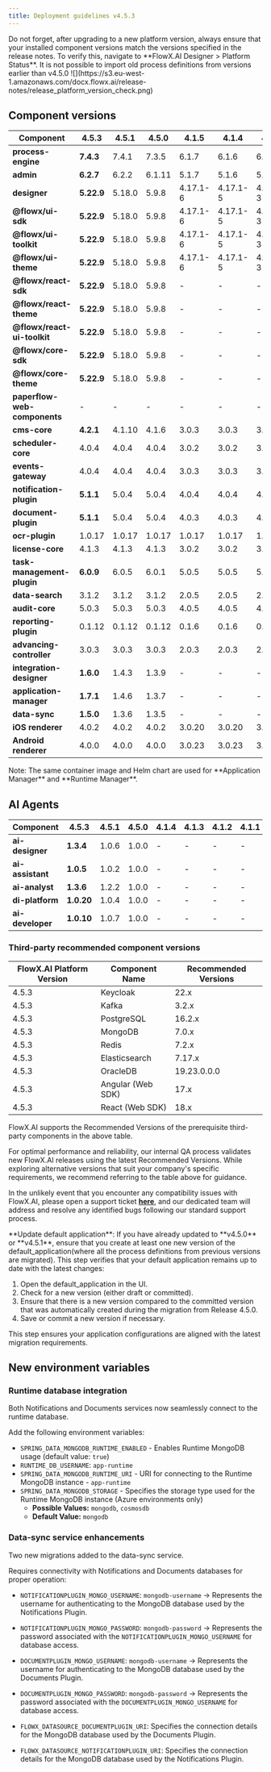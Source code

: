 ```yaml
---
title: Deployment guidelines v4.5.3
---
```


<Info>
Do not forget, after upgrading to a new platform version, always ensure that your installed component versions match the versions specified in the release notes. To verify this, navigate to **FlowX.AI Designer > Platform Status**.
</Info>

<Warning>
It is not possible to import old process definitions from versions earlier than v4.5.0
</Warning>

<Frame>
![](https://s3.eu-west-1.amazonaws.com/docx.flowx.ai/release-notes/release_platform_version_check.png)
</Frame>


## Component versions   

| Component                    | 4.5.3      | 4.5.1  | 4.5.0  | 4.1.5    | 4.1.4    | 4.1.3    | 4.1.2    | 4.1.1  | 4.1    | 4.0       | 3.4.7      | 3.4.6     | 3.4.5     | 3.4.4     | 3.4.3   | 3.4.2  | 3.4.1  | 3.4.0  | 3.3.0   | 3.2.0  | 3.1.0  | 3.0.0  |
| ---------------------------- | ---------- | ------ | ------ | -------- | -------- | -------- | -------- | ------ | ------ | --------- | ---------- | --------- | --------- | --------- | ------- | ------ | ------ | ------ | ------- | ------ | ------ | ------ |
| **process-engine**           | **7.4.3**  | 7.4.1  | 7.3.5  | 6.1.7    | 6.1.6    | 6.1.4    | 6.1.3    | 6.1.2  | 6.0.3  | 5.10.3    | 4.3.5-2v11 | 4.3.5-2v6 | 4.3.5-2v2 | 4.3.5-2v1 | 4.3.5   | 4.3.2  | 4.3.1  | 4.1.0  | 3.6.0   | 2.2.1  | 2.1.2  | 2.0.7  |
| **admin**                    | **6.2.7**  | 6.2.2  | 6.1.11 | 5.1.7    | 5.1.6    | 5.1.5    | 5.1.4    | 5.1.3  | 5.0.9  | 4.6.10    | 3.3.19-6   | 3.3.19-4  | 3.3.19-3  | 3.3.19-1  | 3.3.19  | 3.3.10 | 3.3.7  | 3.1.1  | 2.5.2   | 2.2.2  | 2.1.3  | 2.0.8  |
| **designer**                 | **5.22.9** | 5.18.0 | 5.9.8  | 4.17.1-6 | 4.17.1-5 | 4.17.1-3 | 4.17.1-2 | 4.17.1 | 4.17.1 | 4.0.1     | 3.35.18-5  | 3.35.18-3 | 3.35.18-2 | 3.35.18-1 | 3.35.18 | 3.35.9 | 3.35.6 | 3.33.2 | 3.28.11 | 3.21.1 | 3.15.1 | 3.2.1  |
| **@flowx/ui-sdk**            | **5.22.9** | 5.18.0 | 5.9.8  | 4.17.1-6 | 4.17.1-5 | 4.17.1-3 | 4.17.1-2 | 4.17.1 | 4.17.1 | 4.0.1     | 3.35.18-5  | 3.35.18-3 | 3.35.18-2 | 3.35.18-1 | 3.35.18 | 3.35.9 | 3.35.6 | 3.33.2 | 3.28.11 | 3.21.1 | 3.15.1 | 3.2.1  |
| **@flowx/ui-toolkit**        | **5.22.9** | 5.18.0 | 5.9.8  | 4.17.1-6 | 4.17.1-5 | 4.17.1-3 | 4.17.1-2 | 4.17.1 | 4.17.1 | 4.0.1     | 3.35.18-5  | 3.35.18-3 | 3.35.18-2 | 3.35.18-1 | 3.35.18 | 3.35.9 | 3.35.6 | 3.33.2 | 3.28.11 | 3.21.1 | 3.15.1 | 3.2.1  |
| **@flowx/ui-theme**          | **5.22.9** | 5.18.0 | 5.9.8  | 4.17.1-6 | 4.17.1-5 | 4.17.1-3 | 4.17.1-2 | 4.17.1 | 4.17.1 | 4.0.1     | 3.35.18-5  | 3.35.18-3 | 3.35.18-2 | 3.35.18-1 | 3.35.18 | 3.35.9 | 3.35.6 | 3.33.2 | 3.28.11 | 3.21.1 | 3.15.1 | 3.2.1  |
| **@flowx/react-sdk**         | **5.22.9** | 5.18.0 | 5.9.8  | -        | -        | -        | -        | -      | -      | -         | -          | -         | -         | -         | -       | -      | -      | -      | -       | -      | -      |        |
| **@flowx/react-theme**       | **5.22.9** | 5.18.0 | 5.9.8  | -        | -        | -        | -        | -      | -      | -         | -          | -         | -         | -         | -       | -      | -      | -      | -       | -      | -      |        |
| **@flowx/react-ui-toolkit**  | **5.22.9** | 5.18.0 | 5.9.8  | -        | -        | -        | -        | -      | -      | -         | -          | -         | -         | -         | -       | -      | -      | -      | -       | -      | -      |        |
| **@flowx/core-sdk**          | **5.22.9** | 5.18.0 | 5.9.8  | -        | -        | -        | -        | -      | -      | -         | -          | -         | -         | -         | -       | -      | -      | -      | -       | -      | -      |        |
| **@flowx/core-theme**        | **5.22.9** | 5.18.0 | 5.9.8  | -        | -        | -        | -        | -      | -      | -         | -          | -         | -         | -         | -       | -      | -      | -      | -       | -      | -      |        |
| **paperflow-web-components** | -          | -      | -      | -        | -        | -        | -        | -      | -      | 3.35.18-5 | 3.35.18-5  | 3.35.18-3 | 3.35.18-2 | 3.35.18-1 | 3.35.18 | 3.35.9 | 3.35.6 | 3.33.2 | 3.28.11 | 3.21.1 | 3.15.1 | 3.2.1  |
| **cms-core**                 | **4.2.1**  | 4.1.10 | 4.1.6  | 3.0.3    | 3.0.3    | 3.0.2    | 3.0.2    | 3.0.2  | 3.0.1  | 2.2.5     | 1.3.9      | 1.3.9     | 1.3.9     | 1.3.9     | 1.3.9   | 1.3.9  | 1.3.9  | 1.3.6  | 1.3.0   | 1.2.0  | 1.0.3  | 1.0.2  |
| **scheduler-core**           | 4.0.4      | 4.0.4  | 4.0.4  | 3.0.2    | 3.0.2    | 3.0.1    | 3.0.1    | 3.0.1  | 3.0.0  | 2.1.4     | 1.2.4      | 1.2.4     | 1.2.4     | 1.2.4     | 1.2.4   | 1.2.4  | 1.2.4  | 1.1.0  | 1.0.4   | 1.0.4  | 1.0.4  | 1.0.1  |
| **events-gateway**           | 4.0.4      | 4.0.4  | 4.0.4  | 3.0.3    | 3.0.3    | 3.0.2    | 3.0.2    | 3.0.2  | 3.0.0  | 2.0.4     | 1.1.0      | 1.1.0     | 1.1.0     | 1.1.0     | 1.1.0   | 1.1.0  | 1.1.0  | 1.0.6  | 1.0.2   | -      | -      | -      |
| **notification-plugin**      | **5.1.1**  | 5.0.4  | 5.0.4  | 4.0.4    | 4.0.4    | 4.0.3    | 4.0.3    | 4.0.3  | 4.0.1  | 3.0.6     | 2.0.9      | 2.0.9     | 2.0.9     | 2.0.9     | 2.0.9   | 2.0.8  | 2.0.8  | 2.0.5  | 2.0.4   | 2.0.4  | 2.0.3  | 2.0.1  |
| **document-plugin**          | **5.1.1**  | 5.0.4  | 5.0.4  | 4.0.3    | 4.0.3    | 4.0.2    | 4.0.2    | 4.0.2  | 4.0.0  | 3.0.6     | 2.0.10-1   | 2.0.10    | 2.0.10    | 2.0.10    | 2.0.10  | 2.0.8  | 2.0.8  | 2.0.6  | 2.0.4   | 2.0.3  | 2.0.3  | 2.0.2  |
| **ocr-plugin**               | 1.0.17     | 1.0.17 | 1.0.17 | 1.0.17   | 1.0.17   | 1.0.17   | 1.0.17   | 1.0.17 | 1.0.17 | 1.0.17    | 1.0.15     | 1.0.12    | 1.0.12    | 1.0.12    | 1.0.12  | 1.0.12 | 1.0.12 | 1.0.8  | 1.0.8   | 1.0.2  | 0.1.33 | 0.1.33 |
| **license-core**             | 4.1.3      | 4.1.3  | 4.1.3  | 3.0.2    | 3.0.2    | 3.0.2    | 3.0.2    | 3.0.2  | 3.0.0  | 2.0.5     | 1.1.0      | 1.0.7     | 1.0.7     | 1.0.7     | 1.0.7   | 1.0.7  | 1.0.7  | 1.0.4  | 1.0.2   | 1.0.2  | 1.0.2  | 1.0.1  |
| **task-management-plugin**   | **6.0.9**  | 6.0.5  | 6.0.1  | 5.0.5    | 5.0.5    | 5.0.4    | 5.0.4    | 5.0.4  | 5.0.2  | 4.0.5     | 3.0.3      | 3.0.3     | 3.0.3     | 3.0.3     | 3.0.3   | 3.0.3  | 3.0.3  | 3.0.0  | 2.1.2   | 1.0.4  | 1.0.4  | 1.0.1  |
| **data-search**              | 3.1.2      | 3.1.2  | 3.1.2  | 2.0.5    | 2.0.5    | 2.0.4    | 2.0.4    | 2.0.4  | 2.0.3  | 1.0.6     | 0.2.8      | 0.2.8     | 0.2.8     | 0.2.6     | 0.2.6   | 0.2.6  | 0.2.6  | 0.2.3  | 0.2.0   | 0.1.4  | 0.1.4  | 0.1.3  |
| **audit-core**               | 5.0.3      | 5.0.3  | 5.0.3  | 4.0.5    | 4.0.5    | 4.0.4    | 4.0.4    | 4.0.4  | 4.0.3  | 3.1.4     | 2.2.0      | 2.2.0     | 2.2.0     | 2.2.0     | 2.2.0   | 2.1.3  | 2.1.3  | 2.1.0  | 1.0.6   | 1.0.5  | 1.0.4  | 1.0.1  |
| **reporting-plugin**         | 0.1.12     | 0.1.12 | 0.1.12 | 0.1.6    | 0.1.6    | 0.1.6    | 0.1.6    | 0.1.6  | 0.1.6  | 0.1.5     | 0.1.2      | 0.1.2     | 0.1.2     | 0.1.2     | 0.1.2   | 0.1.2  | 0.1.2  | 0.1.2  | 0.0.40  | 0.0.40 | 0.0.40 | 0.0.39 |
| **advancing-controller**     | 3.0.3      | 3.0.3  | 3.0.3  | 2.0.3    | 2.0.3    | 2.0.2    | 2.0.2    | 2.0.2  | 2.0.0  | 1.1.4     | 0.3.5-1    | 0.3.5     | 0.3.5     | 0.3.5     | 0.3.5   | 0.3.5  | 0.3.5  | 0.3.2  | 0.3.0   | 0.1.4  | 0.1.4  | 0.1.2  |
| **integration-designer**     | **1.6.0**  | 1.4.3  | 1.3.9  | -        | -        | -        | -        | -      | -      | -         | -          | -         | -         | -         | -       | -      | -      | -      | -       | -      | -      | -      |
| **application-manager**      | **1.7.1**  | 1.4.6  | 1.3.7  | -        | -        | -        | -        | -      | -      | -         | -          | -         | -         | -         | -       | -      | -      | -      | -       | -      | -      | -      |
| **data-sync**                | **1.5.0**  | 1.3.6  | 1.3.5  | -        | -        | -        | -        | -      | -      | -         | -          | -         | -         | -         | -       | -      | -      | -      | -       | -      | -      | -      |
| **iOS renderer**             | 4.0.2      | 4.0.2  | 4.0.2  | 3.0.20   | 3.0.20   | 3.0.20   | 3.0.20   | 3.0.20 | 3.0.20 | 3.0.0     | 2.3.0      | 2.3.0     | 2.3.0     | 2.3.0     | 2.3.0   | 2.3.0  | 2.3.0  | 2.3.0  | 2.1.0   | 2.0.1  | 2.0.0  | 2.0.0  |
| **Android renderer**         | 4.0.0      | 4.0.0  | 4.0.0  | 3.0.23   | 3.0.23   | 3.0.23   | 3.0.23   | 3.0.23 | 3.0.23 | 3.0.0     | 2.1.4      | 2.1.4     | 2.1.4     | 2.1.4     | 2.1.4   | 2.1.4  | 2.1.4  | 2.1.4  | 2.0.1   | 2.0.1  | 2.0.1  | 2.0.1  |

<Info>
Note: The same container image and Helm chart are used for **Application Manager** and **Runtime Manager**.
</Info>

## AI Agents

| Component        | 4.5.3      | 4.5.1 | 4.5.0 | 4.1.4 | 4.1.3 | 4.1.2 | 4.1.1 | 4.1 | 4.0 | 3.4.7 | 3.4.6 | 3.4.5 | 3.4.4 | 3.4.3 | 3.4.2 | 3.4.1 | 3.4.0 | 3.3.0 | 3.2.0 | 3.1.0 | 3.0.0 |
| ---------------- | ---------- | ----- | ----- | ----- | ----- | ----- | ----- | --- | --- | ----- | ----- | ----- | ----- | ----- | ----- | ----- | ----- | ----- | ----- | ----- | ----- |
| **ai-designer**  | **1.3.4**  | 1.0.6 | 1.0.0 | -     | -     | -     | -     | -   | -   | -     | -     | -     | -     | -     | -     | -     | -     | -     | -     | -     |       |
| **ai-assistant** | **1.0.5**  | 1.0.2 | 1.0.0 | -     | -     | -     | -     | -   | -   | -     | -     | -     | -     | -     | -     | -     | -     | -     | -     | -     |       |
| **ai-analyst**   | **1.3.6**  | 1.2.2 | 1.0.0 | -     | -     | -     | -     | -   | -   | -     | -     | -     | -     | -     | -     | -     | -     | -     | -     | -     |       |
| **di-platform**  | **1.0.20** | 1.0.4 | 1.0.0 | -     | -     | -     | -     | -   | -   | -     | -     | -     | -     | -     | -     | -     | -     | -     | -     | -     |       |
| **ai-developer** | **1.0.10** | 1.0.7 | 1.0.0 | -     | -     | -     | -     | -   | -   | -     | -     | -     | -     | -     | -     | -     | -     | -     | -     | -     |       |


### Third-party recommended component versions 

| FlowX.AI Platform Version | Component Name    | Recommended Versions |
| ------------------------- | ----------------- | -------------------- |
| 4.5.3                     | Keycloak          | 22.x                 |
| 4.5.3                     | Kafka             | 3.2.x                |
| 4.5.3                     | PostgreSQL        | 16.2.x               |
| 4.5.3                     | MongoDB           | 7.0.x                |
| 4.5.3                     | Redis             | 7.2.x                |
| 4.5.3                     | Elasticsearch     | 7.17.x               |
| 4.5.3                     | OracleDB          | 19.23.0.0.0          |
| 4.5.3                     | Angular (Web SDK) | 17.x                 |
| 4.5.3                     | React (Web SDK)   | 18.x                 |


<Info>
FlowX.AI supports the Recommended Versions of the prerequisite third-party components in the above table.

For optimal performance and reliability, our internal QA process validates new FlowX.AI releases using the latest Recommended Versions. While exploring alternative versions that suit your company's specific requirements, we recommend referring to the table above for guidance.

In the unlikely event that you encounter any compatibility issues with FlowX.AI, please open a support ticket [**here**](https://flowxai.zendesk.com/), and our dedicated team will address and resolve any identified bugs following our standard support process.
</Info>

<Check>
**Update default application**: If you have already updated to **v4.5.0** or **v4.5.1**, ensure that you create at least one new version of the default_application(where all the process definitions from previous versions are migrated). This step verifies that your default application remains up to date with the latest changes:

1. Open the default_application in the UI.
2. Check for a new version (either draft or committed).
3. Ensure that there is a new version compared to the committed version that was automatically created during the migration from Release 4.5.0.
4. Save or commit a new version if necessary.

This step ensures your application configurations are aligned with the latest migration requirements.
</Check>



## New environment variables

### Runtime database integration

Both Notifications and Documents services now seamlessly connect to the runtime database.

Add the following environment variables:

- `SPRING_DATA_MONGODB_RUNTIME_ENABLED` - Enables Runtime MongoDB usage (default value: `true`)
- `RUNTIME_DB_USERNAME`: `app-runtime`
- `SPRING_DATA_MONGODB_RUNTIME_URI` - URI for connecting to the Runtime MongoDB instance - `app-runtime`
- `SPRING_DATA_MONGODB_STORAGE` - Specifies the storage type used for the Runtime MongoDB instance (Azure environments only) 
  - **Possible Values:** `mongodb`, `cosmosdb`
  - **Default Value:** `mongodb`

### Data-sync service enhancements

Two new migrations added to the data-sync service.

Requires connectivity with Notifications and Documents databases for proper operation:

- `NOTIFICATIONPLUGIN_MONGO_USERNAME`: `mongodb-username` -> Represents the username for authenticating to the MongoDB database used by the Notifications Plugin.
- `NOTIFICATIONPLUGIN_MONGO_PASSWORD`: `mongodb-password` -> Represents the password associated with the `NOTIFICATIONPLUGIN_MONGO_USERNAME` for database access.

- `DOCUMENTPLUGIN_MONGO_USERNAME`: `mongodb-username` -> Represents the username for authenticating to the MongoDB database used by the Documents Plugin.
- `DOCUMENTPLUGIN_MONGO_PASSWORD`: `mongodb-password` -> Represents the password associated with the `DOCUMENTPLUGIN_MONGO_USERNAME` for database access.


- `FLOWX_DATASOURCE_DOCUMENTPLUGIN_URI`: Specifies the connection details for the MongoDB database used by the Documents Plugin.
- `FLOWX_DATASOURCE_NOTIFICATIONPLUGIN_URI`: Specifies the connection details for the MongoDB database used by the Notifications Plugin.
